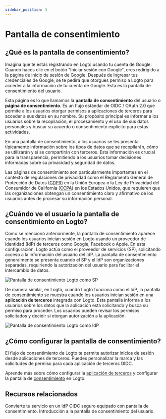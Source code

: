 ```yaml
---
sidebar_position: 5
---
```


# Pantalla de consentimiento

## ¿Qué es la pantalla de consentimiento?

Imagina que te estás registrando en Logto usando tu cuenta de Google. Cuando haces clic en el botón "Iniciar sesión con Google", eres redirigido a la página de inicio de sesión de Google. Después de ingresar tus credenciales de Google, se te pedirá que otorgues permiso a Logto para acceder a la información de tu cuenta de Google. Esta es la pantalla de consentimiento del usuario.

Esta página es lo que llamamos la **pantalla de consentimiento** del usuario o **página de consentimiento**. Es un flujo estándar de OIDC / OAuth 2.0 que permite a los usuarios otorgar permisos a aplicaciones de terceros para acceder a sus datos en su nombre. Su propósito principal es informar a los usuarios sobre la recopilación, el procesamiento y el uso de sus datos personales y buscar su acuerdo o consentimiento explícito para estas actividades.

En una pantalla de consentimiento, a los usuarios se les presenta típicamente información sobre los tipos de datos que se recopilarán, cómo se utilizarán y si se compartirán con terceros. Esta información es crucial para la transparencia, permitiendo a los usuarios tomar decisiones informadas sobre su privacidad y seguridad de datos.

Las páginas de consentimiento son particularmente importantes en el contexto de regulaciones de privacidad como el Reglamento General de Protección de Datos ([GDPR](https://gdpr-info.eu/art-4-gdpr/)) en la Unión Europea o la Ley de Privacidad del Consumidor de California ([CCPA](https://oag.ca.gov/privacy/ccpa)) en los Estados Unidos, que requieren que las organizaciones obtengan un consentimiento claro y afirmativo de los usuarios antes de procesar su información personal.

## ¿Cuándo ve el usuario la pantalla de consentimiento en Logto?

Como se mencionó anteriormente, la pantalla de consentimiento aparece cuando los usuarios inician sesión en Logto usando un proveedor de identidad (IdP) de terceros como Google, Facebook o Apple. En esta configuración, Logto actúa como el proveedor de servicios (SP), solicitando acceso a la información del usuario del IdP. La pantalla de consentimiento generalmente se presenta cuando el SP y el IdP son organizaciones separadas, requiriendo la autorización del usuario para facilitar el intercambio de datos.

![Pantalla de consentimiento Logto como SP](./assets/consent-screen-logto-as-sp.png)

De manera similar, en Logto, cuando Logto funciona como el IdP, la pantalla de consentimiento se muestra cuando los usuarios inician sesión en una **aplicación de terceros** integrada con Logto. Esta pantalla informa a los usuarios sobre los datos que la aplicación está solicitando y busca su permiso para proceder. Los usuarios pueden revisar los permisos solicitados y decidir si otorgan autorización a la aplicación.

![Pantalla de consentimiento Logto como IdP](./assets/consent-screen-logto-as-idp.png)

## ¿Cómo configurar la pantalla de consentimiento?

El flujo de consentimiento de Logto te permite autorizar inicios de sesión desde aplicaciones de terceros. Puedes personalizar la marca y las solicitudes de permiso para cada aplicación de terceros OIDC.

Aprende más sobre cómo configurar la [aplicación de terceros](/integrate-logto/third-party-applications/) y configurar la pantalla de [consentimiento](/integrate-logto/third-party-applications/oidc-oauth-third-party-applications/consent-screen-branding/) en Logto.

## Recursos relacionados

<Url href="https://www.youtube.com/watch?v=sW-C7SRt9OM">
  Convierte tu servicio en un IdP OIDC seguro equipado con pantalla de consentimiento.
</Url>
<Url href="https://blog.logto.io/user-consent-screen">
  Introducción a la pantalla de consentimiento del usuario.
</Url>
